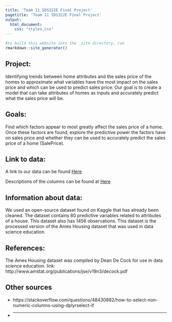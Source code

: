```yaml
---
title: 'Team 11 SDS322E Final Project'
pagetitle: 'Team 11 SDS322E Final Project'
output: 
  html_document: 
    css: "styles.css"
---
```


```R
#to build this website into the _site directory, run
rmarkdown::site_generator()
```
 
## Project:
Identifying trends between home attributes and the sales price of the homes to approximate what variables have the most impact on the sales price and which can be used to predict sales price. Our goal is to create a model that can take attributes of homes as inputs and accurately predict what the sales price will be. 

## Goals: 
Find which factors appear to most greatly affect the sales price of a home. Once these factors are found, explore the predictive power the factors have on sales price and whether they can be used to accurately predict the sales price of a home (SalePrice).

## Link to data: 
A link to our data can be found
<a href="https://www.kaggle.com/datasets/rsizem2/house-prices-ames-cleaned-dataset?select=new_train.csv" target="_blank"> Here</a>


Descriptions of the columns can be found at <a href="https://www.kaggle.com/competitions/house-prices-advanced-regression-techniques/data" target="_blank"> Here</a> 

## Information about data:
We used an open-source dataset found on Kaggle that has already been cleaned. The dataset contains 80 predictive variables related to attributes of a house. This dataset also has 1456 observations. This dataset is the processed version of the Ames Housing dataset that was used in data science education.

## References:
The Ames Housing dataset was compiled by Dean De Cock for use in data science education.
link: http://www.amstat.org/publications/jse/v19n3/decock.pdf 


## Other sources

- https://stackoverflow.com/questions/48430882/how-to-select-non-numeric-columns-using-dplyrselect-if

- 
---
